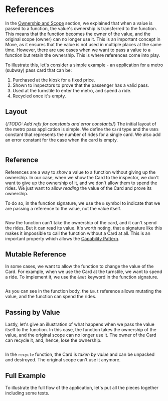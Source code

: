 # References

In the [Ownership and Scope](./ownership-scope.mdx) section, we explained that when a value is
passed to a function, the value's ownership is transferred to the function. This means that the function becomes
the owner of the value, and the original scope (owner) can no longer use it. This is an important
concept in Move, as it ensures that the value is not used in multiple places at the same time.
However, there are use cases when we want to pass a value to a function but retain the ownership.
This is where references come into play.

To illustrate this, let's consider a simple example - an application for a metro (subway) pass card that can be:

1. Purchased at the kiosk for a fixed price.
2. Shown to inspectors to prove that the passenger has a valid pass.
3. Used at the turnstile to enter the metro, and spend a ride.
4. Recycled once it's empty.

## Layout
{/*TODO: Add refs for constants and error constants*/}
The initial layout of the metro pass application is simple. We define the `Card` type and the `USES`
constant that represents the number of rides for a single card. We also add an error constant for the case when the card is empty.

```move file=<rootDir>/docs/examples/move/move-overview/references.move#L7-L19
```

## Reference

References are a way to _show_ a value to a function without giving up the ownership. In our case,
when we show the Card to the inspector, we don't want to give up the ownership of it, and we don't
allow them to spend the rides. We just want to allow _reading_ the value of the Card and prove its
ownership.

To do so, in the function signature, we use the `&` symbol to indicate that we are passing a
reference to the value, not the value itself.

```move file=<rootDir>/docs/examples/move/move-overview/references.move#L21-L24
```

Now the function can't take the ownership of the card, and it can't spend the rides. But it can read
its value. It's worth noting, that a signature like this makes it impossible to call the function without
a Card at all. This is an important property which allows the
[Capability Pattern](./patterns/capabilities.mdx).

## Mutable Reference

In some cases, we want to allow the function to change the value of the Card. For example, when we
use the Card at the turnstile, we want to spend a ride. To implement it, we use the `&mut` keyword
in the function signature.

```move file=<rootDir>/docs/examples/move/move-overview/references.move#L26-L30
```

As you can see in the function body, the `&mut` reference allows mutating the value, and the
function can spend the rides.

## Passing by Value

Lastly, let's give an illustration of what happens when we pass the value itself to the function. In
this case, the function takes the ownership of the value, and the original scope can no longer use
it. The owner of the Card can recycle it, and, hence, lose the ownership.

```move file=<rootDir>/docs/examples/move/move-overview/references.move#L32-L36
```

In the `recycle` function, the Card is _taken by value_ and can be unpacked and destroyed. The
original scope can't use it anymore.

## Full Example

To illustrate the full flow of the application, let's put all the pieces together including some tests.

```move file=<rootDir>/docs/examples/move/move-overview/references.move
```